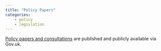```yaml
---
title: "Policy Papers"
categories:
    - policy
    - legislation
---
```


[Policy papers and consultations](https://www.gov.uk/search/policy-papers-and-consultations) are published and publicly available via Gov.uk.